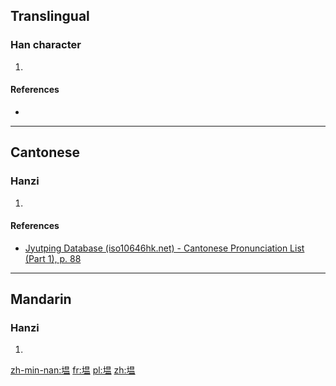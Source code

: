 ==Translingual==

===Han character===
{{Han char|rn=32|rad=土|as=10|sn=13|four=4611<sub>7</sub>|canj=土日月廿 (GABT), 土田人廿 (GWOT)|ids=⿰[[土]][[昷]]}}

# {{defn|Han|sort=土10}}

====References====
* {{Han ref|kx=0236.341|hdz=10472.101|uh=586D|ud=22637|bh=B6F3|bd=46835}}

----

==Cantonese==

===Hanzi===
{{yue-hanzi|jyut=[[wan1]]|y=wan1}}

# {{defn|lang=yue|sort=土10}}

====References====
*[http://www.iso10646hk.net/jp/document/download.jsp Jyutping Database (iso10646hk.net) - Cantonese Pronunciation List (Part 1), p. 88]

----

==Mandarin==

===Hanzi===
{{cmn-hanzi|pin=[[wēn]] ([[wen1]])|wg=wen<sup>1</sup>}}

# {{defn|lang=cmn|sort=土10}}

[[zh-min-nan:塭]]
[[fr:塭]]
[[pl:塭]]
[[zh:塭]]
